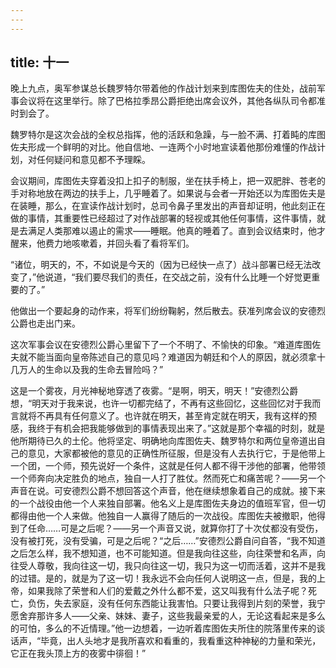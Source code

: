 ```yaml
---
---
---
```

title: 十一
---



晚上九点，奥军参谋总长魏罗特尔带着他的作战计划来到库图佐夫的住处，战前军事会议将在这里举行。除了巴格拉季昂公爵拒绝出席会议外，其他各纵队司令都准时到会了。

魏罗特尔是这次会战的全权总指挥，他的活跃和急躁，与一脸不满、打着盹的库图佐夫形成一个鲜明的对比。他自信地、一连两个小时地宣读着他那份难懂的作战计划，对任何疑问和意见都不予理睬。

会议期间，库图佐夫穿着没扣上扣子的制服，坐在扶手椅上，把一双肥胖、苍老的手对称地放在两边的扶手上，几乎睡着了。如果说与会者一开始还以为库图佐夫是在装睡，那么，在宣读作战计划时，总司令鼻子里发出的声音却证明，他此刻正在做的事情，其重要性已经超过了对作战部署的轻视或其他任何事情，这件事情，就是去满足人类那难以遏止的需求——睡眠。他真的睡着了。直到会议结束时，他才醒来，他费力地咳嗽着，并回头看了看将军们。

“诸位，明天的，不，不如说是今天的（因为已经快一点了）战斗部署已经无法改变了，”他说道，“我们要尽我们的责任，在交战之前，没有什么比睡一个好觉更重要的了。”

他做出一个要起身的动作来，将军们纷纷鞠躬，然后散去。获准列席会议的安德烈公爵也走出门来。

这次军事会议在安德烈公爵心里留下了一个不明了、不愉快的印象。“难道库图佐夫就不能当面向皇帝陈述自己的意见吗？难道因为朝廷和个人的原因，就必须拿十几万人的生命以及我的生命去冒险吗？”

这是一个雾夜，月光神秘地穿透了夜雾。“是啊，明天，明天！”安德烈公爵想，“明天对于我来说，也许一切都完结了，不再有这些回忆，这些回忆对于我而言就将不再具有任何意义了。也许就在明天，甚至肯定就在明天，我有这样的预感，我终于有机会把我能够做到的事情表现出来了。”这就是那个幸福的时刻，就是他所期待已久的土伦。他将坚定、明确地向库图佐夫、魏罗特尔和两位皇帝道出自己的意见，大家都被他的意见的正确性所征服，但是没有人去执行它，于是他带上一个团，一个师，预先说好一个条件，这就是任何人都不得干涉他的部署，他带领一个师奔向决定胜负的地点，独自一人打了胜仗。然而死亡和痛苦呢？——另一个声音在说。可安德烈公爵不想回答这个声音，他在继续想象着自己的成就。接下来的一个战役由他一个人来独自部署。他名义上是库图佐夫身边的值班军官，但一切都得由他一个人来做。他独自一人赢得了随后的一次战役。库图佐夫被撤职，他得到了任命……可是之后呢？——另一个声音又说，就算你打了十次仗都没有受伤，没有被打死，没有受骗，可是之后呢？“之后……”安德烈公爵自问自答，“我不知道之后怎么样，我不想知道，也不可能知道。但是我向往这些，向往荣誉和名声，向往受人尊敬，我向往这一切，我只向往这一切，我只为这一切而活着，这并不是我的过错。是的，就是为了这一切！我永远不会向任何人说明这一点，但是，我的上帝，如果我除了荣誉和人们的爱戴之外什么都不爱，这又叫我有什么法子呢？死亡，负伤，失去家庭，没有任何东西能让我害怕。只要让我得到片刻的荣誉，我宁愿舍弃那许多人——父亲、妹妹、妻子，这些我最亲爱的人，无论这看起来是多么的可怕，多么的不近情理。”他一边想着，一边听着库图佐夫所住的院落里传来的谈话声，“毕竟，出人头地才是我所喜欢和看重的，我看重这种神秘的力量和荣光，它正在我头顶上方的夜雾中徘徊！”